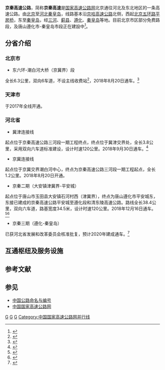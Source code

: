 {{Coord|39.9899498|116.9113537|type:landmark_region:CN_source:GoogleMaps|display=title}}
{{CN Future infrastructure}}
{{中国高速公路信息框
| 编号 = G0121
| 名称 = 北京－秦皇岛高速公路
| 地圖 = 
| 路線簡稱 = 京秦
| 最近通車日期 = 
| 规划总里程 =264 
| 起點 = [[北京市|北京市]][[通州区|通州区]]东六环路立交
| 終點 = [[河北省|河北省]][[秦皇岛市|秦皇岛市]][[山海关区|山海关区]]{{中国省道名|266|P=河北|飞机场路}}
| 出口處數 = 
| 服务区数 = 
}}

'''京秦高速公路'''，简称'''京秦高速'''是[[国家高速公路网|国家高速公路网]]北京通往河北及东北地区的一条高速公路。由[[北京|北京]]至[[河北|河北]][[秦皇岛|秦皇岛]]，线路基本沿[[京哈高速公路|京哈高速公路]]北侧，西起[[北京五环路|北京五环路]][[平房桥|平房桥]]，东至[[秦皇岛|秦皇岛]]，经[[三河|三河]]、[[蓟县|蓟县]]、[[遵化|遵化]]、[[秦皇岛|秦皇岛]]等地。目前北京市区部分免费路段，及唐山遵化市-秦皇岛市段正在建設中<ref>{{Cite web|url=http://www.sohu.com/a/111131902_354650|title=京秦高速将开工!投资28.68亿 施工总承包招标|accessdate=2017-10-15|date=2016-08-18|work=www.sohu.com|archive-url=https://web.archive.org/web/20171015203631/http://www.sohu.com/a/111131902_354650|archive-date=2017-10-15|dead-url=yes}}</ref>。

== 分省介绍 ==
=== 北京市 ===
*东六环-潮白河大桥（京冀界）段
全长6.3公里，双向6车道，不设主线收费站<ref>{{cite web |author1=北京日报 |title=京秦高速北京段全面开建 东六环至河北三河仅需5分钟 |url=http://www.beijing.gov.cn/bmfw/zxts/t1480951.htm |accessdate=2018-08-20 |archive-url=https://web.archive.org/web/20180820140827/http://www.beijing.gov.cn/bmfw/zxts/t1480951.htm |archive-date=2018-08-20 |dead-url=yes }}</ref>，2018年8月20日通车。<ref>{{cite web |author1=北京晚报 |title=首都地区环线高速公路（通州-大兴段）和京秦高速公路北京段今日同步开通 |url=http://www.takefoto.cn/viewnews-1548241.html |accessdate=2018-08-20 |archive-date=2018-08-20 |archive-url=https://web.archive.org/web/20180820140941/http://www.takefoto.cn/viewnews-1548241.html |dead-url=no }}</ref>
=== 天津市 ===
于2017年全线开通。

=== 河北省 ===
*冀津连接线
起点位于京秦高速公路三河段一期工程终点，终点位于冀津交界处，全长3.8公里，采用双向六车道标准建设，设计时速120公里。2018年9月30日通车。<ref>{{cite web |author1=河北日报 |title=京秦高速公路冀津连接线正式通车 |url=http://hb.jjj.qq.com/a/20181003/002710.htm |accessdate=2018-11-04 |archive-date=2020-09-17 |archive-url=https://web.archive.org/web/20200917142207/https://hb.jjj.qq.com/a/20181003/002710.htm |dead-url=no }}</ref>
*京冀连接线
起点位于京冀交界潮白河中心，终点为京秦高速公路三河段一期工程起点，全长1.2公里。2018年8月20日开通。
*京秦二期（大安镇津冀界-平安城）
起点位于唐山市玉田县大安镇石河村西（津冀界），终点为唐山遵化市平安城东，东接已建成的京秦高速公路平安城至遵化段和清东陵高速公路。路线全长38.4公里，双向六车道，路基宽度34.5米，设计时速120公里。2018年12月16日通车。<ref>{{cite web |author1=北京日报 |title=刚刚，京秦高速二期通车，北京1.5小时可直达清东陵 |url=https://baijiahao.baidu.com/s?id=1619976550161678982 |accessdate=2018-12-16 |archive-date=2020-09-15 |archive-url=https://web.archive.org/web/20200915000138/https://baijiahao.baidu.com/s?id=1619976550161678982 |dead-url=no }}</ref><ref>{{cite news|url=http://tangshan.huanbohainews.com.cn/system/2018/12/17/011828138.shtml|title=京秦高速二期正式通车 遵化融入"京津冀一小时交通圈"|author1=周宏武|author2=刘春宝|date=2018-12-17|agency=环渤海新闻网|newspaper=唐山劳动日报|editor=张凌|accessdate=2018-12-17|archive-date=2020-09-15|archive-url=https://web.archive.org/web/20200915001121/http://tangshan.huanbohainews.com.cn/system/2018/12/17/011828138.shtml|dead-url=no}}</ref>
*京秦三期（遵化-秦皇岛）
已获河北省发展和改革委员会核准批复，预计2020年建成通车。<ref>{{cite news|url=http://bjrb.bjd.com.cn/html/2018-03/09/content_228364.htm|title=京秦高速河北段三期年内开建|author1=丰家卫|author2=张芸波|date=2018-03-09|newspaper=[[北京日报|北京日报]]|page=15|access-date=2018年12月17日|archive-url=https://web.archive.org/web/20181218010404/http://bjrb.bjd.com.cn/html/2018-03/09/content_228364.htm|archive-date=2018年12月18日|dead-url=yes}}</ref>

== 互通枢纽及服务设施 ==
{{Start expwy exit box|place=1}}
{{Expwy exit group|place=[[北京市|北京市]]<br />[[通州区_(北京市)|通州区]]|北京市区-六环段规划中}}
{{Expwy exit item|place=[[北京市|北京市]]<br />通州区|place rows=3|type=MH|state=|name=小庞各庄互通|index=|dist start=|highway connection={{China Expwy Name|G4501|L1=G45|[[北京六环路|东六环]]}}|comment=}}
{{Expwy exit item|state=|type=E|name=平家疃|index=19|dist start=|road connection={{中国省道名|229|通怀路}}}}
{{Expwy exit item|state=U|type=H|name=|index=|dist start=|road connection={{China Expwy Name|S86|P=北京|东部发展联络带}}|comment=预留}}
{{Expwy exit item|place=省界|state=|type=B|name=[[file:AB-Fluss.svg|file:AB-Fluss.svg]]潮白河特大桥|index=|dist start=|road connection=|comment=京冀界}}
{{Expwy exit item|state=|place=[[河北省|河北省]]<br />[[廊坊市|廊坊市]]<br />[[三河市|三河市]]|place rows=8|type=E|name=燕郊西|index=|dist start=|highway connection=燕顺路}}
{{Expwy exit item|state=|type=E|name=燕郊|index=|dist start=|road connection=迎宾路}}
{{Expwy exit item|state=|type=E|name=齐心庄|index=|dist start=|road connection=齐心路}}
{{Expwy exit item|state=|type=E|name=三河西|index=|dist start=|road connection={{中国省道名|204|密三路}} 三河北环路}}
{{Expwy exit item|state=|type=S|name=三河服务区|index=|dist start=|road connection=}}
{{Expwy exit item|state=|type=H|name=|index=|dist start=|road connection={{China Expwy Name|G95}}}}
{{Expwy exit item|state=|type=BT|name=段甲岭主线收费站|index=|dist start=|road connection=}}
{{Expwy exit item|state=|type=E|name=段甲岭|index=|dist start=|road connection={{中国国道名|102}} }}
{{Expwy exit item|state=|place=[[天津市|天津市]]<br />[[蓟州区|蓟州区]]|place rows=8|type=BT|name=蓟州白涧主线收费站|index=|dist start=|road connection=}}
{{Expwy exit item|state=|type=S|name=白涧服务区|index=|dist start=|road connection=}}
{{Expwy exit item|state=|type=E|name=许家台|index=|dist start=|road connection={{中国省道名|210|宝平公路}} }}
{{Expwy exit item|state=|type=E|name=邦均|index=|dist start=|road connection={{中国国道名|102}} }}
{{Expwy exit item|state=|type=H|name=|index=|dist start=|road connection={{China Expwy Name|S1|P=Tianjin}}}}
{{Expwy exit item|state=|type=E|name=孟家楼|index=|dist start=|road connection={{中国省道名|101|津围线}} }}
{{Expwy exit item|state=|type=HT|name=蓟州东|index=|dist start=|road connection={{China Expwy Name|S21|P=Tianjin}} {{中国国道名|102}}}}
{{Expwy exit item|place=|state=|type=BT|name=津冀界蓟州别山主线收费站|index=|dist start=|road connection=}}
{{Expwy exit item|place=[[河北省|河北省]]<br />[[唐山市|唐山市]]<br />[[玉田县|玉田县]]|place rows=5|state=|type=BT|name=津冀界玉田主线收费站|index=|dist start=|road connection=}}
{{Expwy exit item|place=|state=U|type=S|name=玉田大安服务区|index=|dist start=|road connection=}}
{{Expwy exit item|state=|type=E|name=玉田城西|index=|dist start=|road connection= {{中国国道名|102}} }}
{{Expwy exit item|state=|type=E|name=玉田城北|index=|dist start=|road connection= }}
{{Expwy exit item|state=U|type=P|name=郭家屯停车区|index=|dist start=|road connection= }}
{{Expwy exit item|place=[[河北省|河北省]]<br />[[唐山市|唐山市]]<br />[[遵化市|遵化市]]|place rows=3|state=|type=H|name=|index=|dist start=|road connection={{China Expwy Name|S9961|P=Hebei}}}}
{{Expwy exit item|state=|type=E|name=东辛庄|index=|dist start=|road connection={{中国省道名|264|遵宝线}} }}
{{Expwy exit item|state=|type=H|name=|index=|dist start=|road connection={{China Expwy Name|G25}}}}
{{Expwy exit group|place=[[北京市|北京市]]<br />通州区|长深高速-秦皇岛段规划中}}
{{End expwy exit box|place=1}}

==参考文献==
<references />
==参见==
*[[中国公路命名与编号|中国公路命名与编号]]
*[[中国国家高速公路网|中国国家高速公路网]]
{{Navboxes
| title =中国高速公路
|titlestyle =background: #008000; color:white;
| list1  =
{{中国国家高速公路网}}
{{北京高速公路}}
{{天津市高速公路}}
{{河北省高速公路}}
}}

[[Category:北京市高速公路|G]]
[[Category:天津市高速公路|G]]
[[Category:河北省高速公路|G]]
[[Category:中国国家高速公路网并行线|Category:中国国家高速公路网并行线]]
